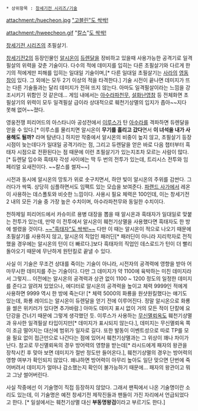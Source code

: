  * 상위항목 : [[창세기전 시리즈/기술]]

attachment:/huecheon.jpg
[[장미칼|"고블린"도 싹싹!]]

attachment:/hweecheon.gif
"[[칼스]]"[[장미칼|도 싹싹!]]

[[창세기전 시리즈]]의 초필살기.

[[창세기전2]]의 등장인물인 [[알시온]]이 [[듀랜달|듀렌달]]을 장비하고 있을때 사용가능한 공격기로 일격필살의 위력을 갖춘 기술이다. 다수의 적에 데미지를 입히는 다른 초필살기와 다르게 한 기의 적에게만 피해를 입히는 일대일 기술이며,[* 다른 일대일 초필살기는 [[사라(창세기전)|사라]]의 [[영동참]]이 있다. 그 외에는 모두 2기 이상의 적을 타격한다.] 기술 시전이 끝나면 데미지가 뜨는 다른 기술들과는 달리 데미지가 전혀 뜨지 않는다. 아마도 일격필살이라는 느낌을 강조시키기 위함인 것 같은데... 게임 내에서는 [[아수라파천무]], [[설화난영참]] 등 전체화면 초필살기의 위력이 모두 일격필살 급이라 상대적으로 훼천기상멸의 입지가 좁아~~지다 못해 없어~~졌다. 

영웅전쟁 피리어드의 아스타니아 공성전에서 [[이루스]]가 탄 [[아수라]]를 격파하면 듀렌달을 얻을 수 있다.[* 이루스를 물리치면 알시온이 '''무기를 흘리고 갔다'''면서 '''이 녀석을 내가 사용해도 될까?''' 라며 탐낸다.] 하지만 작중에서 알시온의 비중이 높지 않고, 초필살기 등장 시점이 늦는데다가 일대일 공격기라는 점, 그리고 듀렌달을 얻은 바로 다음 챕터부터 흑태자 시점으로 전환된다는 점 때문에 이런 초필살기가 있는지조차 모르는 사람이 많다. [* 듀렌달 입수와 흑태자 각성 사이에는 딱 두 번의 전투가 있는데, 트리시스 전투와 임페리얼 요새전이다. ~~칼스를 썰자~~]

시전과 동시에 알시온의 망토가 위로 솟구치면서, 하얀 빛이 알시온의 주위를 감싼다. 그러다가 싹뚝. 상당히 심플하면서도 임팩트 있는 모습을 보여준다. [[파랜드 사가]]에서 레온이 사용하는 데스폴토와 비슷한 느낌이다. 사용시 필요 체력은 100인데, 이는 창세기전 2 내의 모든 기술 중 가장 높은 수치이며, 아수라파천무와 동일한 수치이다.

천하제일 피리어드에서 카슈미르 용병 대장을 뽑을 때 알시온과 흑태자가 일대일로 맞붙는 전투가 있는데, 만약 이 전투에서 알시온이 훼천기상멸을 사용했다면 흑태자도 한 방에 썰렸을 것이다. [[장미칼|~~"흑태자"도 싹싹!~~]] 다만 이 때는 알시온이 적으로 나오기 때문에 초필살기를 사용하지 않고, 알시온의 직업인 패러딘[* 패러딘이 아니라 지리학자로 전직했을 경우에는 알시온의 턴이 더 빠르다.]보다 흑태자의 직업인 데스로드가 턴이 더 빨리 돌아오기 때문에 무난하게 원턴킬로 끝낼 수 있다.

사실 이 기술은 무조건 상대를 죽이는 기술이 아니라, 시전자의 공격력에 영향을 받아 어마무시한 데미지를 주는 기술이다. 다만 그 데미지가 약 1100에 육박하는 미친 데미지라서 그렇지... 이전에는 알시온의 공격력과 상관 없이 1100 ~ 1200 정도의 일정한 데미지를 준다고 알려져 있었으나, 에디터로 알시온의 공격력을 높이고 체력 9999인 적에게 사용하면 9999 역시 한 방에 죽는다! [* 체력 5000의 화룡을 원샷원킬했다는 얘기도 있는데, 화룡 레이드는 알시온이 듀렌달을 얻기 전에 이루어진다. 정말 알시온으로 화룡을 썰은 위키러가 있다면 추가바람.] 아마도 데미지 표시 없이 거의 모든 적이 단칼에 요단강을 건너기 때문에 그렇게 생각했던 듯. 이루스가 사용하는 [[무신멸뢰옥]]도 훼천기상멸과 유사한 일격필살 타입이지만[* 데미지가 표시되지 않는다.], 데미지는 무신멸뢰옥 쪽이 조금 떨어지는 대신에 범위가 일자로 길다. 또한 발동이 이벤트성으로 따로 TP를 모을 필요 없이 접근만으로 나간다는 점에 있어서 훼천기상멸과는 그 위상이 꽤나 차이가 난다. 참고로 무신멸뢰옥의 경우 방어력의 영향을 받는데[* 라시드에게 패자의 왕관을 장착시킨 후 맞아 보면 데미지가 절반 정도만 들어온다.], 훼천기상멸의 경우는 방어력의 영향 여부가 확인되지 않았다. 왜냐하면 방어력이 아무리 높아도 일단 맞으면 단번에 죽어버려서 데미지가 얼마나 감소했는지 확인이 불가능하기 때문에... 패자의 왕관이고 뭐고 그냥 썰어버린다.

사실 작중에선 이 기술명이 직접 등장하지 않았다. 그래서 팬픽에서 나온 기술명이란 소리도 있는데, 이 기술명은 예전 창세기전 제작진들과 팬들이 가진 자리에서 언급되었다고 한다. [* 일설에서는 훼천기상멸 대신 '''부동명왕검'''이라고 부르기도 한다.]
